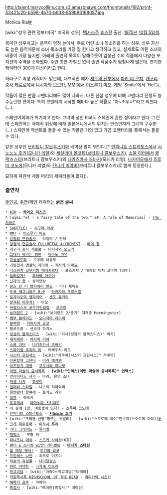 http://talent.marycollins.com.s3.amazonaws.com/thumbnails/192/print-43421c20-b598-4b70-b638-859b96168087.jpg


Monica Rial[http://www.behindthevoiceactors.com/Monica-Rial/ #]

[wiki:"성우 관련 정보/미국" 미국의 성우]. [[텍사스]]주 [[휴스턴]] 출신. [[1975년]] [[10월 5일]]생.

북미판 성우치고는 음역이 엄청 높아서, 주로 어린 소녀 목소리를 하는 성우.
성우 자신도 높은 음역때문에 소녀 목소리를 가장 잘 한다고 생각하고 있고, 실제로도 어린 소녀의 비중이 가장 높지만, 아래의 출연작 목록이 말해주듯이 엄청난 수의 작품에서 다양한 포지션의 주역을 소화했다.
주연 조연 가릴것 없이 출연 작품수가 엄청나게 많은데, 연기한 캐릭터만 300개 이상이라고 한다.

하라구로 속성 캐릭터도 맡는데, 대표적인 예가 [[세토의 신부]]에서 [[마키 더 콘치]], [[개구리 중사 케로로]]에서 [[니시자와 모모카]], [[MM!]]에서 [[이스루기 미오]], 게임 'Smite'에서 'Hel'등.

작품이 많은 만큼 코멘터리에도 많이 나와서, 다른 신참 성우에 비해 코멘터리 진행도 능수능란한 편이다.
특히 코멘터리 시작할 때마다 높은 확률로 "아~↑우↓!"라고 외친다(...).

스페인어회화가 특기라고 한다.
그녀의 성인 Rial도 스페인에 흔한 성이라고 한다. 그런데 스페인어는 국제적 위상에 비해 일본애니에서의 위치는 안습인지라 그녀의 구수한(...) 스페인어 악센트를 들을 수 있는 작품은 거의 없고 가끔 코멘터리를 통해서는 들을 수 있다.

같은 성우인 [[브리트니 칼보우스키]]와 배역상 많이 엮인다.[* [[인피니트 스트라토스]]에서 [[시노노노 호키]]([[모니카 리얼]])와 [[세실리아 올코트]]([[브리트니 칼보우스키]]), [[소울 이터]]에서 [[블랙☆스타]](브리트니 칼보우스키)와 [[나카츠카사 츠바키]](모니카 리얼), [[나카이모]]에서 [[츠루마 코노에]](모니카 리얼)와 [[칸나기 미야비]](브리트니 칼보우스키)로 함께 등장한다.]

묘하게 파란색 계통 머리의 캐릭터들이 많다({{{#blue ★}}}).

=== 출연작 ===
[[주인공]], [[주연]]/메인 캐릭터는 '''굵은 글씨'''

 * [[AIR]] - '''[[카미오 미스즈]]'''
 * [wiki:"ef - a fairy tale of the two." EF: A Tale of Memories] - [[신도 치히로]]
 * [[SHUFFLE!]] - [[시구레 아사]]
 * [[MM!]] - [[이스루기 미오]]
 * [[강철의 연금술사]] - 라일라 / 단테
 * [[강철의 연금술사 FULLMETAL ALCHEMIST]] - [[메이 창]]
 * [[개구리 중사 케로로]] - [[니시자와 모모카]]{{{#blue ★}}}
 * [[그대가 바라는 영원]] - [[타마노 마유]]
 * [[극상생도회]] - 오우메 아유무
 * [[기동천사 엔젤릭 레이어]] - [[키사키 타마요]]
 * [[너스위치 코무기짱 매지카르테]] - 포소키치 / 매지컬 티처 코마치 (성인)
 * [[놀러갈게!]] - [[후타바 아오이]]
 * [[닌자의 왕]] - 삼라만상
 * [[댄스 인 더 뱀파이어 번드]] - 미나 체페슈
 * [[도쿄 매그니튜드 8.0]] - [[타키가와 크리스텔]]
 * [[로자리오와 뱀파이어]] - [[센도 유카리]]
 * [[맡겨줘 이루카!]] - 아오{{{#blue ★}}}
 * [[바질리스크 코우가인법첩]] - [[오코이]]
 * [[보더랜드 2]] - [wiki:"보더랜드 2/총기" 저격총 Morningstar]
 * [[뱀부 블레이드]] - [[오다지마 레이미]]
 * [[블랙캣]] - [[키리사키 쿄코]]
 * 블루드랍 - 센코지 하기노
 * [[성검의 블랙스미스]] - [wiki:"리사(성검의 블랙스미스)" 리사]
 * [[세키레이]] - [[아사마 미야]]
 * [[소울 이터]] - [[나카츠카사 츠바키]]
 * [[스파이럴 추리의 띠]] - 타케우치 리오
 * [[시스터 프린세스]] - [wiki:"사쿠야(시스터 프린세스)" 사쿠야]
 * [[신혼합체 고단나]] - [[미라 애커맨]]
 * [[아즈망가 대왕]] - [[쿠로사와 미나모]]
 * [[어떤 마술의 금서목록]] - '''[wiki:"인덱스(어떤 마술의 금서목록)" 인덱스]'''{{{#blue ★}}}
 * [[언리미티드 사가]] - 마리, 은의 소녀
 * [[엑셀 사가]] - [[하얏트]]
 * [[원더바 스타일]] - 나츠와 히마와리
 * [[원반황녀 왈큐레]] - 토키노 리카
 * [[월영]] - 하즈키
 * [[유유백서]] - [[아마누마 츠키히토]]
 * [[이 중에 1명, 여동생이 있다!]] - [[츠루마 코노에]]
 * [[인피니트 스트라토스]] - '''[[시노노노 호키]]'''
 * [wiki:"크레용 신짱"짱구는 못말려] - [wiki:"스오토메 아이"한수지(스오토메 아이)][http://youtu.be/UOOo3RbOtQU #]
 * [[크게 휘두르며]] - [[미하시 루리]]
 * [[키디 그레이드]] - [[류미엘]]{{{#blue ★}}}
 * [[택틱스]] - 무짱 外
 * [[파니포니 대쉬]] - [[스즈키 사야카]](6호){{{#blue ★}}}
 * [[팬티 & 스타킹 with 가터벨트]] - '''[[아나키 스타킹]]'''
 * [[풀 메탈 패닉!]] - [[토키와 쿄코]]
 * [[프린세스 나인]] - 히무로 이즈미{{{#blue ★}}}
 * [[하늘의 유실물]] - [[다이달로스]]{{{#blue ★}}}
 * [[하트 커넥트]] - [[나가세 이오리]]
 * [[학교괴담]] - [wiki:"마리아(학교괴담)"마리아]
 * [[학원묵시록 HIGHSCHOOL OF THE DEAD]] - [[마리카와 시즈카]]
 * [[해파리 공주]] - 마야야
 * [[흑집사]] - [wiki:"메이린(흑집사)" 메이린]
